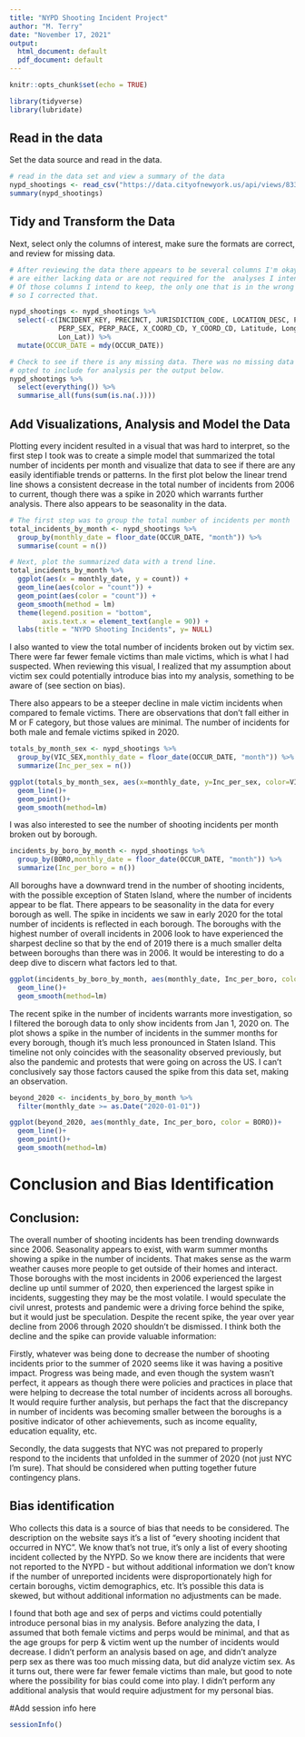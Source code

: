 ---
title: "NYPD Shooting Incident Project"
author: "M. Terry"
date: "November 17, 2021"
output:
  html_document: default
  pdf_document: default
---

```{r setup, include=FALSE}
knitr::opts_chunk$set(echo = TRUE)
```

```{r load_packages, include=FALSE}
library(tidyverse)
library(lubridate)

```

## Read in the data
Set the data source and read in the data.


```{r import, message=FALSE}

# read in the data set and view a summary of the data
nypd_shootings <- read_csv("https://data.cityofnewyork.us/api/views/833y-fsy8/rows.csv")
summary(nypd_shootings)

```

## Tidy and Transform the Data
Next, select only the columns of interest, make sure the formats are correct, and review for missing data. 
```{r tidy_data}

# After reviewing the data there appears to be several columns I'm okay omitting as they
# are either lacking data or are not required for the  analyses I intend to perform. 
# Of those columns I intend to keep, the only one that is in the wrong format is OCCUR_DATE,
# so I corrected that.

nypd_shootings <- nypd_shootings %>%
  select(-c(INCIDENT_KEY, PRECINCT, JURISDICTION_CODE, LOCATION_DESC, PERP_AGE_GROUP,
            PERP_SEX, PERP_RACE, X_COORD_CD, Y_COORD_CD, Latitude, Longitude,
            Lon_Lat)) %>%
  mutate(OCCUR_DATE = mdy(OCCUR_DATE))

# Check to see if there is any missing data. There was no missing data from the columns I 
# opted to include for analysis per the output below. 
nypd_shootings %>%
  select(everything()) %>%
  summarise_all(funs(sum(is.na(.))))

```

## Add Visualizations, Analysis and Model the Data
Plotting every incident resulted in a visual that was hard to interpret, so the first step I took was to create a simple model that summarized the total number of incidents per month and visualize that data to see if there are any easily identifiable trends or patterns. In the first plot below the linear trend line shows a consistent decrease in the total number of incidents from 2006 to current, though there was a spike in 2020 which warrants further analysis. There also appears to be seasonality in the data. 
```{r summarize_by_month}
# The first step was to group the total number of incidents per month
total_incidents_by_month <- nypd_shootings %>%
  group_by(monthly_date = floor_date(OCCUR_DATE, "month")) %>%
  summarise(count = n())

# Next, plot the summarized data with a trend line. 
total_incidents_by_month %>%
  ggplot(aes(x = monthly_date, y = count)) +
  geom_line(aes(color = "count")) +
  geom_point(aes(color = "count")) +
  geom_smooth(method = lm)
  theme(legend.position = "bottom",
        axis.text.x = element_text(angle = 90)) +
  labs(title = "NYPD Shooting Incidents", y= NULL)

```

I also wanted to view the total number of incidents broken out by victim sex. There were far fewer female victims than male victims, which is what I had suspected. When reviewing this visual, I realized that my assumption about victim sex could potentially introduce bias into my analysis, something to be aware of (see section on bias). 

There also appears to be a steeper decline in male victim incidents when compared to female victims. There are observations that don't fall either in M or F category, but those values are minimal. The number of incidents for both male and female victims spiked in 2020. 
```{r summarize_monthly_vicSex}
totals_by_month_sex <- nypd_shootings %>%
  group_by(VIC_SEX,monthly_date = floor_date(OCCUR_DATE, "month")) %>%
  summarize(Inc_per_sex = n())

```
```{r}
ggplot(totals_by_month_sex, aes(x=monthly_date, y=Inc_per_sex, color=VIC_SEX))+
  geom_line()+
  geom_point()+
  geom_smooth(method=lm)

```

I was also interested to see the number of shooting incidents per month broken out by borough.
```{r summarize_by_boro}
incidents_by_boro_by_month <- nypd_shootings %>%
  group_by(BORO,monthly_date = floor_date(OCCUR_DATE, "month")) %>%
  summarize(Inc_per_boro = n())

```

All boroughs have a downward trend in the number of shooting incidents, with the possible exception of Staten Island, where the number of incidents appear to be flat. There appears to be seasonality in the data for every borough as well. The spike in incidents we saw in early 2020 for the total number of incidents is reflected in each borough. The boroughs with the highest number of overall incidents in 2006 look to have experienced the sharpest decline so that by the end of 2019 there is a much smaller delta between boroughs than there was in 2006. It would be interesting to do a deep dive to discern what factors led to that. 
```{r visualize_boro_data}
ggplot(incidents_by_boro_by_month, aes(monthly_date, Inc_per_boro, color = BORO))+
  geom_line()+
  geom_smooth(method=lm)
```

The recent spike in the number of incidents warrants more investigation, so I filtered the borough data to only show incidents from Jan 1, 2020 on. The plot shows a spike in the number of incidents in the summer months for every borough, though it's much less pronounced in Staten Island. This timeline not only coincides with the seasonality observed previously, but also the pandemic and protests that were going on across the US. I can't conclusively say those factors caused the spike from this data set, making an observation. 


```{r beyond_2020}
beyond_2020 <- incidents_by_boro_by_month %>%
  filter(monthly_date >= as.Date("2020-01-01"))

ggplot(beyond_2020, aes(monthly_date, Inc_per_boro, color = BORO))+
  geom_line()+
  geom_point()+
  geom_smooth(method=lm)

```

# Conclusion and Bias Identification
## Conclusion: 
The overall number of shooting incidents has been trending downwards since 2006. Seasonality appears to exist, with warm summer months showing a spike in the number of incidents. That makes sense as the warm weather causes more people to get outside of their homes and interact. Those boroughs with the most incidents in 2006 experienced the largest decline up until summer of 2020, then experienced the largest spike in incidents, suggesting they may be the most volatile. I would speculate the civil unrest, protests and pandemic were a driving force behind the spike, but it would just be speculation. Despite the recent spike, the year over year decline from 2006 through 2020 shouldn't be dismissed. I think both the decline and the spike can provide valuable information:

Firstly, whatever was being done to decrease the number of shooting incidents prior to the summer of 2020 seems like it was having a positive impact. Progress was being made, and even though the system wasn't perfect, it appears as though there were policies and practices in place that were helping to decrease the total number of incidents across all boroughs. It would require further analysis, but perhaps the fact that the discrepancy in number of incidents was becoming smaller between the boroughs is a positive indicator of other achievements, such as income equality, education equality, etc. 

Secondly, the data suggests that NYC was not prepared to properly respond to the incidents that unfolded in the summer of 2020 (not just NYC I'm sure). That should be considered when putting together future contingency plans.

## Bias identification
Who collects this data is a source of bias that needs to be considered. The description on the website says it's a list of "every shooting incident that occurred in NYC". We know that's not true, it's only a list of every shooting incident collected by the NYPD. So we know there are incidents that were not reported to the NYPD - but without additional information we don't know if the number of unreported incidents were disproportionately high for certain boroughs, victim demographics, etc. It's possible this data is skewed, but without additional information no adjustments can be made. 

I found that both age and sex of perps and victims could potentially introduce personal bias in my analysis. Before analyzing the data, I assumed that both female victims and perps would be minimal, and that as the age groups for perp & victim went up the number of incidents would decrease. I didn't perform an analysis based on age, and didn't analyze perp sex as there was too much missing data, but did analyze victim sex. As it turns out, there were far fewer female victims than male, but good to note where the possibility for bias could come into play. I didn't perform any additional analysis that would require adjustment for my personal bias. 

#Add session info here
```{r sessionInfo}
sessionInfo()
```

